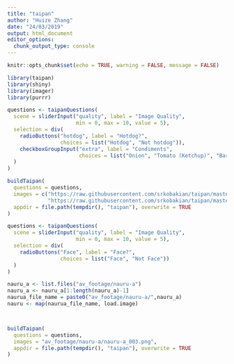 ```yaml
---
title: "taipan"
author: "Huize Zhang"
date: "24/03/2019"
output: html_document
editor_options: 
  chunk_output_type: console
---
```


```r
knitr::opts_chunk$set(echo = TRUE, warning = FALSE, message = FALSE)

library(taipan)
library(shiny)
library(imager)
library(purrr)
```


```r
questions <- taipanQuestions(
  scene = sliderInput("quality", label = "Image Quality",
                      min = 0, max = 10, value = 5),
  selection = div(
    radioButtons("hotdog", label = "Hotdog?",
                 choices = list("Hotdog", "Not hotdog")),
    checkboxGroupInput("extra", label = "Condiments",
                       choices = list("Onion", "Tomato (Ketchup)", "Barbeque", "Mustard"))
  )
)

buildTaipan(
  questions = questions,
  images = c("https://raw.githubusercontent.com/srkobakian/taipan/master/sample_images/hotdog.jpg",
             "https://raw.githubusercontent.com/srkobakian/taipan/master/sample_images/not_hotdog.jpg"),
  appdir = file.path(tempdir(), "taipan"), overwrite = TRUE
)
```

```r
questions <- taipanQuestions(
  scene = sliderInput("quality", label = "Image Quality",
                      min = 0, max = 10, value = 5),
  selection = div(
    radioButtons("Face", label = "Face?",
                 choices = list("Face", "Not Face"))
  )
)

nauru_a <- list.files("av_footage/nauru-a")
nauru_a <- nauru_a[1:length(nauru_a)-1]
naurua_file_name = paste0("av_footage/nauru-a/",nauru_a)
nauru <- map(naurua_file_name, load.image)



buildTaipan(
  questions = questions,
  images = "av_footage/nauru-a/nauru-a_003.png",
  appdir = file.path(tempdir(), "taipan"), overwrite = TRUE
)

```



